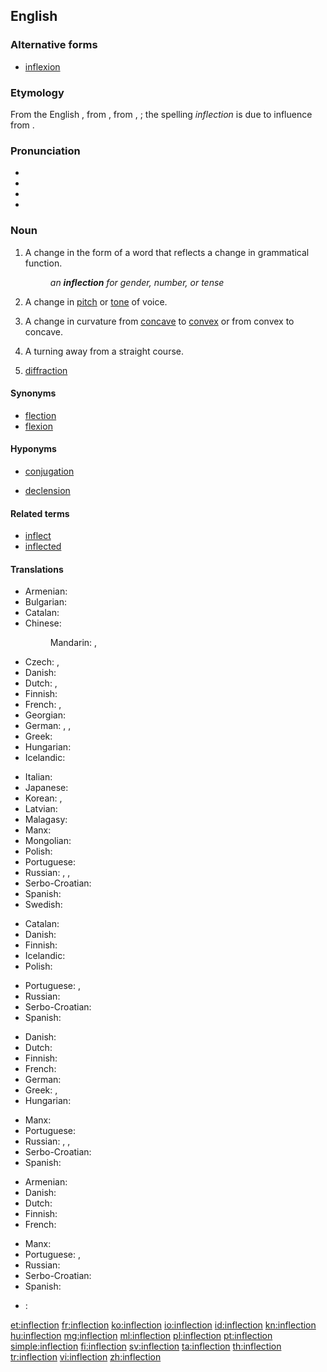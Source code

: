 {{selfref|For inflection templates, see [[Wiktionary:Inflection templates]].}}
==English==

{{wikipedia}}

===Alternative forms===
* [[inflexion]]

===Etymology===
From the English {{term|inflexion|lang=en}}, from {{etyl|frm|en}} {{term|inflexion|lang=frm}}, from {{etyl|la|en}} {{term|inflexio|lang=la}}, {{term|inflexionis||a bending away from|lang=la}}; the spelling ''inflection'' is due to influence from {{term|correction}}.

===Pronunciation===
* {{IPA|/ɪnˈflɛkʃən/|lang=en}}
* {{audio|en-us-inflection.ogg|Audio (US)|lang=en}}
* {{rhymes|ɛkʃən|lang=en}}
* {{hyphenation|in|flec|tion|lang=en}}

===Noun===
{{en-noun|~}}

# {{context|grammar|lang=en}} A change in the form of a word that reflects a change in grammatical function.
#: ''an '''inflection''' for gender, number, or tense''
# A change in [[pitch]] or [[tone]] of voice.
# {{context|mathematics|lang=en}} A change in curvature from [[concave]] to [[convex]] or from convex to concave.
# A turning away from a straight course.
# {{context|optometry|lang=en}} [[diffraction]]

====Synonyms====
* [[flection]]
* [[flexion]]

====Hyponyms====
* {{sense|grammar}} [[conjugation]]
* {{sense|grammar}} [[declension]]

====Related terms====
* [[inflect]]
* [[inflected]]

====Translations====
{{trans-top|change in the form of a word that reflects a change in grammatical function}}
* Armenian: {{t|hy|թեքում|tr=t’ek’um|sc=Armn}}
* Bulgarian: {{t|bg|склонение|n|sc=Cyrl}}
* Catalan: {{t|ca|flexió|f}}
* Chinese:
*: Mandarin: {{t|cmn|詞形變化|sc=Hani}}, {{t|cmn|词形变化|tr=cí xíng biànhuà|sc=Hani}}
* Czech: {{t|cs|flexe|f}}, {{t|cs|ohýbání|n}}
* Danish: {{t+check|da|bøjning}}
* Dutch: {{t+|nl|verbuiging|f}}, {{t+|nl|vervoeging|f}}
* Finnish: {{t+|fi|taivutus}}
* French: {{t+|fr|flexion|f}}, {{t+|fr|inflexion|f}}
* Georgian: {{t-needed|ka}}
* German: {{t+|de|Flexion|f}}, {{t+|de|Beugung|f}}, {{t+|de|Biegung|f}}
* Greek: {{t+|el|κλίση|f|tr=klísi|sc=Grek}}
* Hungarian: {{t+|hu|rag}}
* Icelandic: {{t+|is|beyging|f}}
{{trans-mid}}
* Italian: {{t|it|desinenza|f}}
* Japanese: {{t|ja|語形変化|tr=ごけいへんか, gokei henka|sc=Jpan}}
* Korean: {{t+|ko|굴절|tr=gul-jeol, 屈折|sc=Kore}}, {{t|ko|어형변화|tr=eo-hyeong-byeon-hwa, 語形變化|sc=Kore}}
* Latvian: {{t|lv|locīšana|f}}
* Malagasy: {{t|mg|fihilan-teny}}
* Manx: {{t|gv|yn-filley|m}}
* Mongolian: {{t-needed|mn}}
* Polish: {{t+|pl|odmiana|f}}
* Portuguese: {{t+|pt|flexão|f}}
* Russian: {{t+|ru|словоизменение|n|tr=slovoizmenénije|sc=Cyrl}}, {{t+|ru|флексия|f|tr=fléksija|sc=Cyrl}}, {{t|ru|изменение формы слова|n|tr=izmenénije fórmy slóva|sc=Cyrl}}
* Serbo-Croatian: {{t+|sh|fleksija|f}}
* Spanish: {{t+|es|flexión|f}}
* Swedish: {{t+|sv|böjning}}
{{trans-bottom}}

{{trans-top|change in pitch or tone of voice}}
* Catalan: {{t|ca|inflexió|f}}
* Danish: {{t|da|modulation}}
* Finnish: {{t-check|fi|[[äänensävy|äänensävyn]] [[muutos]]}} {{attention|fi|2=was "[[äänensävy|äänensävyn]] [[muutos]]" - assumed sum-of-parts; if an idiom, remove the wikilinks to the individual words. see [[User:Kephir/gadgets/xte#Translation_fixing]]}}
* Icelandic: {{t|is|raddblær|m}}
* Polish: {{t|pl|modulacja|f}}
{{trans-mid}}
* Portuguese: {{t+|pt|inflexão|f}}, {{t|pt|entonação|f}}
* Russian: {{t+|ru|модуляция|f|tr=moduljácija|sc=Cyrl}}
* Serbo-Croatian: {{t+|sh|infleksija|f}}
* Spanish: {{t+|es|inflexión|f}}
{{trans-bottom}}

{{trans-top|change in curvature from concave to convex or from convex to concave}}
* Danish: {{t|da|vendepunkt}}
* Dutch: {{t+|nl|buigpunt|n}}
* Finnish: {{t|fi|käännepiste}}
* French: {{t|fr|point d'inflexion}}
* German: {{t+|de|Wendepunkt|m}}
* Greek: {{t+|el|κάμψη|f|tr=kámpsi|sc=Grek}}, {{t+|el|λύγισμα|n|tr=lýgisma|sc=Grek}}
* Hungarian: {{t+|hu|inflexió}}
{{trans-mid}}
* Manx: {{t|gv|aachassey|m}}
* Portuguese: {{t+|pt|inflexão|f}}
* Russian: {{t+|ru|перегиб|n|tr=peregíb}}, {{t+|ru|сгибание|n|tr=sgibánije|sc=Cyrl}}, {{qualifier|medical}} {{t+|ru|флексия|f|tr=fléksija|sc=Cyrl}}
* Serbo-Croatian: {{t+|sh|infleksija|f}}
* Spanish: {{t|es|punto de inflexión}}
{{trans-bottom}}

{{trans-top|turning away from a straight course}}
* Armenian: {{t|hy|թեքում|tr=t’ek’um|sc=Armn}}
* Danish: {{t|da|afvigelse}}
* Dutch: {{t+|nl|bocht}}
* Finnish: {{t|fi|suunnanmuutos}}
* French: {{t+|fr|inflexion}}
{{trans-mid}}
* Manx: {{t|gv|lhoobey|m}}
* Portuguese: {{t+|pt|inflexão|f}}, {{t+|pt|desvio|m}}
* Russian: {{t+|ru|отклонение|n|tr=otklonénije}}
* Serbo-Croatian: {{t+|sh|otklon|m}}
* Spanish: {{t+|es|inflexión}}
{{trans-bottom}}

{{checktrans-top}}
* {{ttbc|cy}}: {{t-check|cy|treiglad|m}}
{{trans-bottom}}

[[et:inflection]]
[[fr:inflection]]
[[ko:inflection]]
[[io:inflection]]
[[id:inflection]]
[[kn:inflection]]
[[hu:inflection]]
[[mg:inflection]]
[[ml:inflection]]
[[pl:inflection]]
[[pt:inflection]]
[[simple:inflection]]
[[fi:inflection]]
[[sv:inflection]]
[[ta:inflection]]
[[th:inflection]]
[[tr:inflection]]
[[vi:inflection]]
[[zh:inflection]]